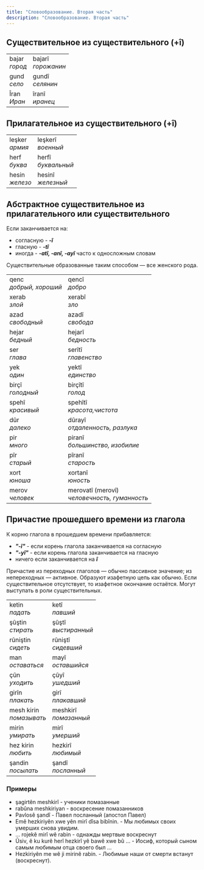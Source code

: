 ```yaml
---
title: "Словообразование. Вторая часть"
description: "Словообразование. Вторая часть"
---
```


## Существительное из существительного (+î)

|||
|-|-|
|bajar<br/>_город_|bajarî<br/>_горожанин_|
|gund<br/>_село_|gundî<br/>_селянин_|
|Îran<br/>_Иран_|îranî<br/>_иранец_|

## Прилагательное из существительного (+î)
|||
|-|-|
|leşker<br/>_армия_|leşkerî<br/>_военный_|
|herf<br/>_буква_|herfî<br/>_буквальный_|
|hesin<br/>_железо_|hesinî<br/>_железный_|

## Абстрактное существительное из прилагательного или существительного

Если заканчивается на:

* согласную - ___-î___
* гласную - ___-tî___
* иногда - ___-atî, -anî, -ayî___ часто к односложным словам

Существительные образованные таким способом — все женского рода.

|||
|-|-|
|qenc<br/>_добрый, хороший_|qencî<br/>_добро_|
|xerab<br/>_злой_|xerabî<br/>_зло_|
|azad<br/>_свободный_|azadî<br/>_свобода_|
|hejar<br/>_бедный_|hejarî<br/>_бедность_|
|ser<br/>_глава_|serîtî<br/>_главенство_|
|yek<br/>_один_|yektî<br/>_единство_|
|birçî<br/>_голодный_|birçîtî<br/>_голод_|
|spehî<br/>_красивый_|spehîtî<br/>_красота,чистота_|
|dûr<br/>_далеко_|dûrayî<br/>_отдаленность, разлука_|
|pir<br/>_много_|piranî<br/>_большинство, изобилие_|
|pîr<br/>_старый_|pîranî<br/>_старость_|
|xort<br/>_юноша_|xortanî<br/>_юность_|
|merov<br/>_человек_|merovatî (merovî)<br/>_человечность, гуманность_|

## Причастие прошедшего времени из глагола

К корню глагола в прошедшем времени прибавляется:
* ___"-î"___ - если корень глагола заканчивается на согласную
* ___"-yî"___ - если корень глагола заканчивается на гласную
* ничего если заканчивается на ___î___

Причастие из переходных глаголов — обычно пассивное значение; из непереходных — активное.
Образуют изафетную цепь как обычно.
Если существительное отсутствует, то изафетное окончание остаётся.
Могут выступать в роли существительных.

|||
|-|-|
|ketin<br/>_падать_|ketî<br/>_павший_|
|şûştin<br/>_стирать_|şûştî<br/>_выстиранный_|
|rûniştin<br/>_сидеть_|rûniştî<br/>_сидевший_|
|man<br/>_оставаться_|mayî<br/>_оставшийся_|
|çûn<br/>_уходить_|çûyî<br/>_ушедший_|
|girîn<br/>_плакать_|girî<br/>_плакавший_|
|mesh kirin<br/>_помазывать_|meshkirî<br/>_помазанный_|
|mirin<br/>_умирать_|mirî<br/>_умерший_|
|hez kirin<br/>_любить_|hezkirî<br/>_любимый_|
|şandin<br/>_посылать_|şandî<br/>_посланный_|

### Примеры

* şagirtên meshkirî - ученики помазанные
* rabûna meshkiriyan - воскресение помазанников
* Pavlosê şandî - Павел посланный (апостол Павел)
* Emê hezkiriyên xwe yên mirî dîsa bibînin. - Мы любимых своих умерших снова увидим.
* ... rojekê mirî wê rabin - однажды мертвые воскреснут
* Ûsiv, ê ku kurê herî hezkirî yê bawê xwe bû ... - Иосиф, который сыном самым любимым отца своего был ...
* Hezkiriyên me wê ji mirinê rabin. - Любимые наши от смерти встанут (воскреснут).

